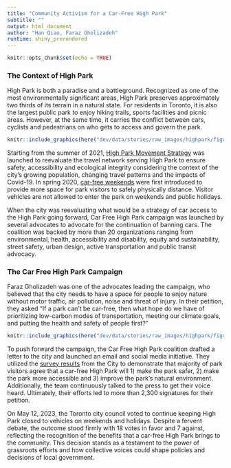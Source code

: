 ```yaml
---
title: "Community Activism for a Car-Free High Park"
subtitle: ""  
output: html_document
author: "Han Qiao, Faraz Gholizadeh"
runtime: shiny_prerendered
---
```


```r
knitr::opts_chunk$set(echo = TRUE)
```

### The Context of High Park
<p>High Park is both a paradise and a battleground. Recognized as one of the most environmentally significant areas, High Park preserves approximately two thirds of its terrain in a natural state. For residents in Toronto, it is also the largest public park to enjoy hiking trails, sports facilities and picnic areas. However, at the same time, it carries the conflict between cars, cyclists and pedestrians on who gets to access and govern the park.
</p>

```r

knitr::include_graphics(here("dev/data/stories/raw_images/highpark/figure0.jpeg"))
```

<p>Starting from the summer of 2021, <a href="https://www.toronto.ca/city-government/planning-development/construction-new-facilities/parks-facility-plans-strategies/high-park-movement-strategy/">High Park Movement Strategy</a> was launched to reevaluate the travel network serving High Park to ensure safety, accessibility and ecological integrity considering the context of the city's growing population, changing travel patterns and the impacts of Covid-19. In spring 2020, <a href="https://www.toronto.ca/explore-enjoy/parks-gardens-beaches/high-park/">car-free weekends</a> were first introduced to provide more space for park visitors to safely physically distance. Visitor vehicles are not allowed to enter the park on weekends and public holidays.
</p>

<p>When the city was reevaluating what would be a strategy of car access to the High Park going forward, Car Free High Park campaign was launched by several advocates to advocate for the continuation of banning cars. The coalition was backed by more than 20 organizations ranging from environmental, health, accessibility and disability, equity and sustainability, street safety, urban design, active transportation and public transit advocacy. 
</p>


### The Car Free High Park Campaign
<p>Faraz Gholizadeh was one of the advocates leading the campaign, who believed that the city needs to have a space for people to enjoy nature without motor traffic, air pollution, noise and threat of injury. In their petition, they asked “If a park can’t be car-free, then what hope do we have of prioritizing low-carbon modes of transportation, meeting our climate goals, and putting the health and safety of people first?”
</p>

```r

knitr::include_graphics(here("dev/data/stories/raw_images/highpark/figure1.jpeg"))
```

<p>To push forward the campaign, the Car Free High Park coalition drafted a letter to the city and launched an email and social media initiative. They utilized the <a href="https://www.toronto.ca/wp-content/uploads/2023/01/93b9-high-park-movement-strategy-engagement-summary-summer-2022.pdf">survey results</a> from the City to demonstrate that majority of park visitors agree that a car-free High Park will 1) make the park safer, 2) make the park more accessible and 3) improve the park’s natural environment. Additionally, the team continuously talked to the press to get their voice heard. Ultimately, their efforts led to more than 2,300 signatures for their petition. </p>

<p>On May 12, 2023, the Toronto city council voted to continue keeping High Park closed to vehicles on weekends and holidays. Despite a fervent debate, the outcome stood firmly with 18 votes in favor and 7 against, reflecting the recognition of the benefits that a car-free High Park brings to the community. This decision stands as a testament to the power of grassroots efforts and how collective voices could shape policies and decisions of local government.
</p>
